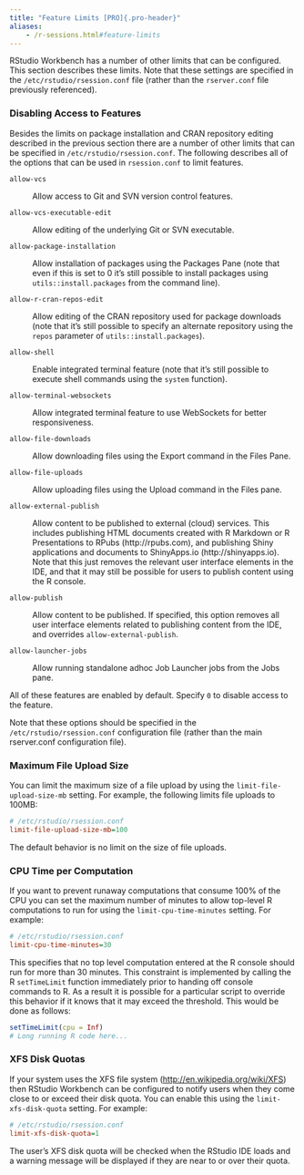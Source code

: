 ```yaml
---
title: "Feature Limits [PRO]{.pro-header}"
aliases: 
	- /r-sessions.html#feature-limits
---
```


RStudio Workbench has a number of other limits that can be configured. This section describes these limits. Note that these settings are specified in the `/etc/rstudio/rsession.conf` file (rather than the `rserver.conf` file previously referenced).

### Disabling Access to Features

Besides the limits on package installation and CRAN repository editing described in the previous section there are a number of other limits that can be specified in `/etc/rstudio/rsession.conf`. The following describes all of the options that can be used in `rsession.conf` to limit features.

`allow-vcs`

:    Allow access to Git and SVN version control features.

`allow-vcs-executable-edit`

:    Allow editing of the underlying Git or SVN executable.

`allow-package-installation`

:    Allow installation of packages using the Packages Pane (note that even if this is set to 0 it's still possible to install packages using `utils::install.packages` from the command line).

`allow-r-cran-repos-edit`

:    Allow editing of the CRAN repository used for package downloads (note that it's still possible to specify an alternate repository using the `repos` parameter of `utils::install.packages`).

`allow-shell`

:    Enable integrated terminal feature (note that it's still possible to execute shell commands using the `system` function).

`allow-terminal-websockets`

:    Allow integrated terminal feature to use WebSockets for better responsiveness.

`allow-file-downloads`

:    Allow downloading files using the Export command in the Files Pane.

`allow-file-uploads`

:    Allow uploading files using the Upload command in the Files pane.

`allow-external-publish`

:    Allow content to be published to external (cloud) services. This includes publishing HTML documents created with R Markdown or R Presentations to RPubs (http://rpubs.com), and publishing Shiny applications and documents to ShinyApps.io (http://shinyapps.io).  Note that this just removes the relevant user interface elements in the IDE, and that it may still be possible for users to publish content using the R console.

`allow-publish`

:    Allow content to be published. If specified, this option removes all user interface elements related to publishing content from the IDE, and overrides `allow-external-publish`.

`allow-launcher-jobs`

:    Allow running standalone adhoc Job Launcher jobs from the Jobs pane.

All of these features are enabled by default. Specify `0` to disable access to the feature.

Note that these options should be specified in the `/etc/rstudio/rsession.conf` configuration file (rather than the main rserver.conf configuration file).

### Maximum File Upload Size

You can limit the maximum size of a file upload by using the `limit-file-upload-size-mb` setting. For example, the following limits file uploads to 100MB:

```ini
# /etc/rstudio/rsession.conf
limit-file-upload-size-mb=100
```

The default behavior is no limit on the size of file uploads.

### CPU Time per Computation

If you want to prevent runaway computations that consume 100% of the CPU you can set the maximum number of minutes to allow top-level R computations to run for using the `limit-cpu-time-minutes` setting. For example:

```ini
# /etc/rstudio/rsession.conf
limit-cpu-time-minutes=30
```

This specifies that no top level computation entered at the R console should run for more than 30 minutes. This constraint is implemented by calling the R `setTimeLimit` function immediately prior to handing off console commands to R. As a result it is possible for a particular script to override this behavior if it knows that it may exceed the threshold. This would be done as follows:

```r
setTimeLimit(cpu = Inf)
# Long running R code here...
```

### XFS Disk Quotas

If your system uses the XFS file system ([http://en.wikipedia.org/wiki/XFS](http://en.wikipedia.org/wiki/XFS)) then RStudio Workbench can be configured to notify users when they come close to or exceed their disk quota. You can enable this using the `limit-xfs-disk-quota` setting. For example:

```ini
# /etc/rstudio/rsession.conf
limit-xfs-disk-quota=1
```

The user's XFS disk quota will be checked when the RStudio IDE loads and a warning message will be displayed if they are near to or over their quota.


